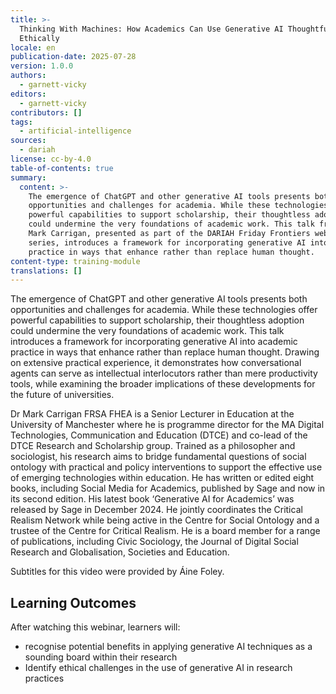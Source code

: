 ```yaml
---
title: >-
  Thinking With Machines: How Academics Can Use Generative AI Thoughtfully and
  Ethically
locale: en
publication-date: 2025-07-28
version: 1.0.0
authors:
  - garnett-vicky
editors:
  - garnett-vicky
contributors: []
tags:
  - artificial-intelligence
sources:
  - dariah
license: cc-by-4.0
table-of-contents: true
summary:
  content: >-
    The emergence of ChatGPT and other generative AI tools presents both
    opportunities and challenges for academia. While these technologies offer
    powerful capabilities to support scholarship, their thoughtless adoption
    could undermine the very foundations of academic work. This talk from Dr.
    Mark Carrigan, presented as part of the DARIAH Friday Frontiers webinar
    series, introduces a framework for incorporating generative AI into academic
    practice in ways that enhance rather than replace human thought. 
content-type: training-module
translations: []
---
```

The emergence of ChatGPT and other generative AI tools presents both opportunities and challenges for academia. While these technologies offer powerful capabilities to support scholarship, their thoughtless adoption could undermine the very foundations of academic work. This talk introduces a framework for incorporating generative AI into academic practice in ways that enhance rather than replace human thought. Drawing on extensive practical experience, it demonstrates how conversational agents can serve as intellectual interlocutors rather than mere productivity tools, while examining the broader implications of these developments for the future of universities.

Dr Mark Carrigan FRSA FHEA is a Senior Lecturer in Education at the University of Manchester where he is programme director for the MA Digital Technologies, Communication and Education (DTCE) and co-lead of the DTCE Research and Scholarship group. Trained as a philosopher and sociologist, his research aims to bridge fundamental questions of social ontology with practical and policy interventions to support the effective use of emerging technologies within education. He has written or edited eight books, including Social Media for Academics, published by Sage and now in its second edition. His latest book ‘Generative AI for Academics’ was released by Sage in December 2024. He jointly coordinates the Critical Realism Network while being active in the Centre for Social Ontology and a trustee of the Centre for Critical Realism. He is a board member for a range of publications, including Civic Sociology, the Journal of Digital Social Research and Globalisation, Societies and Education.



Subtitles for this video were provided by Áine Foley.



## Learning Outcomes

After watching this webinar, learners will:

* recognise potential benefits in applying generative AI techniques as a sounding board within their research
* Identify ethical challenges in the use of generative AI in research practices

<VideoCard provider="youtube" id="8w56GaAjaP4" title="Thinking With Machines: How Academics Can Use Generative AI Thoughtfully and Ethically" subtitle="Click here to watch the webinar" image="/assets/content/assets/en/resources/hosted/thinking-with-machines-how-academics-can-use-generative-ai-thoughtfully-and-ethically/mark-carrigan-thumbnail.png" />



